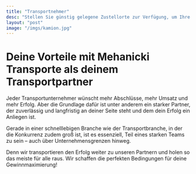 ```yaml
---
title: "Transportnehmer"
desc: "Stellen Sie günstig gelegene Zustellorte zur Verfügung, um Ihre Umsätze zu steigern."
layout: "post"
image: "/imgs/kamion.jpg"
---
```


# Deine Vorteile mit Mehanicki Transporte als deinem Transportpartner

Jeder Transportunternehmer wünscht mehr Abschlüsse, mehr Umsatz und mehr Erfolg. Aber die Grundlage dafür ist unter anderem ein starker Partner, der zuverlässig und langfristig an deiner Seite steht und dem dein Erfolg ein Anliegen ist.

Gerade in einer schnelllebigen Branche wie der Transportbranche, in der die Konkurrenz zudem groß ist, ist es essenziell, Teil eines starken Teams zu sein – auch über Unternehmensgrenzen hinweg.

Denn wir transportieren den Erfolg weiter zu unseren Partnern und holen so das meiste für alle raus. Wir schaffen die perfekten Bedingungen für deine Gewinnmaximierung!
